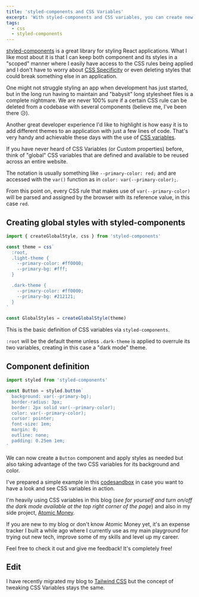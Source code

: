 ```yaml
---
title: 'styled-components and CSS Variables'
excerpt: 'With styled-components and CSS variables, you can create new themes for your app with just a few lines of code.'
tags:
  - css
  - styled-components
---
```


[styled-components](https://styled-components.com/) is a great library for styling React applications.
What I like most about it is that I can keep both component and its styles in a "scoped" manner where I easily have access to the CSS rules being applied and I don't have to worry about [CSS Specificity](https://developer.mozilla.org/en-US/docs/Web/CSS/Specificity) or even deleting styles that could break something else in an application.

One might not struggle styling an app when development has just started, but in the long run having to maintain and "babysit" long stylesheet files is a complete nightmare.
We are never 100% sure if a certain CSS rule can be deleted from a codebase with several components (believe me, I've been there 😥).

Another great developer experience I'd like to highlight is how easy it is to add different themes to an application with just a few lines of code.
That's very handy and achievable these days with the use of [CSS variables](https://developer.mozilla.org/en-US/docs/Web/CSS/Using_CSS_custom_properties).

If you have never heard of CSS Variables (or Custom properties) before, think of "global" CSS variables that are defined and available to be reused across an entire website.

The notation is usually something like `--primary-color: red;` and are accessed with the `var()` function as in `color: var(--primary-color);`.

From this point on, every CSS rule that makes use of `var(--primary-color)` will be parsed and assigned by the browser with its reference value, in this case `red`.

## Creating global styles with styled-components

```js
import { createGlobalStyle, css } from 'styled-components'

const theme = css`
  :root,
  .light-theme {
    --primary-color: #ff0000;
    --primary-bg: #fff;
  }

  .dark-theme {
    --primary-color: #ff0000;
    --primary-bg: #212121;
  }
`

const GlobalStyles = createGlobalStyle(theme)
```

This is the basic definition of CSS variables via `styled-components`.

`:root` will be the default theme unless `.dark-theme` is applied to overrule its two variables, creating in this case a "dark mode" theme.

## Component definition

```js
import styled from 'styled-components'

const Button = styled.button`
  background: var(--primary-bg);
  border-radius: 3px;
  border: 2px solid var(--primary-color);
  color: var(--primary-color);
  cursor: pointer;
  font-size: 1em;
  margin: 0;
  outline: none;
  padding: 0.25em 1em;
`
```

We can now create a `Button` component and apply styles as needed but also taking advantage of the two CSS variables for its background and color.

I've prepared a simple example in this [codesandbox](https://codesandbox.io/s/styled-components-css-variables-ojvmx) in case you want to have a look and see CSS variables in action.

I'm heavily using CSS variables in this blog (_see for yourself and turn on/off the dark mode available at the top right corner of the page_) and also in my side project, [Atomic Money](https://atomicmoney.app).

If you are new to my blog or don't know Atomic Money yet, it's an expense tracker I built a while ago where I currently use as my main playground for trying out new tech, improve some of my skills and level up my career.

Feel free to check it out and give me feedback! It's completely free!

## Edit

I have recently migrated my blog to [Tailwind CSS](https://tailwindcss.com/) but the concept of tweaking CSS Variables stays the same.
